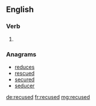 ==English==

===Verb===
{{head|en}}

# {{en-past of|recuse}}

===Anagrams===
* [[reduces#English|reduces]]
* [[rescued#English|rescued]]
* [[secured#English|secured]]
* [[seducer#English|seducer]]

[[de:recused]]
[[fr:recused]]
[[mg:recused]]